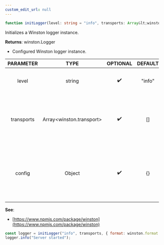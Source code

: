 ```yaml
---
custom_edit_url: null
---
```


```ts
function initLogger(level: string = "info", transports: Array&lt;winston.transport&gt; = [], config: Object = {})
```

<div>

</div>

Initializes a Winston logger instance.

**Returns**: winston.Logger
- Configured Winston logger instance.

|PARAMETER|TYPE|OPTIONAL|DEFAULT|DESCRIPTION|
|:---:|:---:|:---:|:---:|:---:|
|level|string|✔️|"info"|Logging level (e.g., "info", "error", "debug").|
|transports|Array&lt;winston.transport&gt;|✔️|[]|List of Winston transports.<br />  Import the default transports and add your own using spread operator.|
|config|Object|✔️|{}|Additional Winston logger options.<br />  See the official winston package documentation for more details:|

**See**:
- [https://www.npmjs.com/package/winston](https://www.npmjs.com/package/winston)
```js
const logger = initLogger("info", transports, { format: winston.format.json() });
logger.info("Server started");
```

